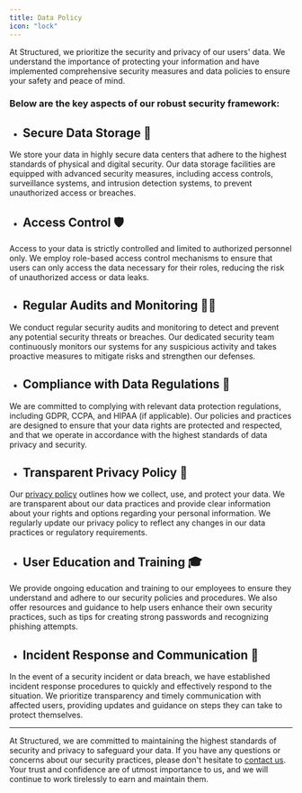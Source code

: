 ```yaml
---
title: Data Policy
icon: "lock"
---
```


At Structured, we prioritize the security and privacy of our users' data. We understand the importance of protecting your information and have implemented comprehensive security measures and data policies to ensure your safety and peace of mind.

### Below are the key aspects of our robust security framework:

- ## Secure Data Storage 🔐

We store your data in highly secure data centers that adhere to the highest standards of physical and digital security. Our data storage facilities are equipped with advanced security measures, including access controls, surveillance systems, and intrusion detection systems, to prevent unauthorized access or breaches.

- ## Access Control 🛡️

Access to your data is strictly controlled and limited to authorized personnel only. We employ role-based access control mechanisms to ensure that users can only access the data necessary for their roles, reducing the risk of unauthorized access or data leaks.

- ## Regular Audits and Monitoring 🕵️‍♂️

We conduct regular security audits and monitoring to detect and prevent any potential security threats or breaches. Our dedicated security team continuously monitors our systems for any suspicious activity and takes proactive measures to mitigate risks and strengthen our defenses.

- ## Compliance with Data Regulations 📜

We are committed to complying with relevant data protection regulations, including GDPR, CCPA, and HIPAA (if applicable). Our policies and practices are designed to ensure that your data rights are protected and respected, and that we operate in accordance with the highest standards of data privacy and security.

- ## Transparent Privacy Policy 📃

Our [privacy policy](https://www.structuredlabs.io/privacy-policy) outlines how we collect, use, and protect your data. We are transparent about our data practices and provide clear information about your rights and options regarding your personal information. We regularly update our privacy policy to reflect any changes in our data practices or regulatory requirements.

- ## User Education and Training 🎓

We provide ongoing education and training to our employees to ensure they understand and adhere to our security policies and procedures. We also offer resources and guidance to help users enhance their own security practices, such as tips for creating strong passwords and recognizing phishing attempts.

- ## Incident Response and Communication 🚨

In the event of a security incident or data breach, we have established incident response procedures to quickly and effectively respond to the situation. We prioritize transparency and timely communication with affected users, providing updates and guidance on steps they can take to protect themselves.

---

At Structured, we are committed to maintaining the highest standards of security and privacy to safeguard your data. If you have any questions or concerns about our security practices, please don't hesitate to [contact us](https://www.structuredlabs.io/contact). Your trust and confidence are of utmost importance to us, and we will continue to work tirelessly to earn and maintain them.
